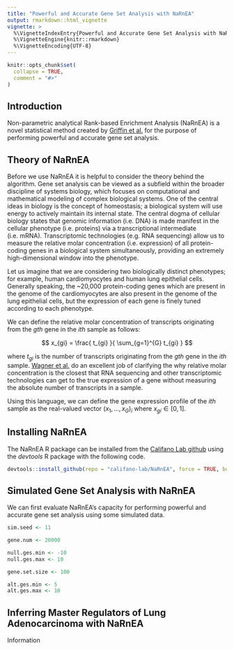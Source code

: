 ```yaml
---
title: "Powerful and Accurate Gene Set Analysis with NaRnEA"
output: rmarkdown::html_vignette
vignette: >
  %\VignetteIndexEntry{Powerful and Accurate Gene Set Analysis with NaRnEA}
  %\VignetteEngine{knitr::rmarkdown}
  %\VignetteEncoding{UTF-8}
---
```


```r
knitr::opts_chunk$set(
  collapse = TRUE,
  comment = "#>"
)
```

## Introduction

Non-parametric analytical Rank-based Enrichment Analysis (NaRnEA) is a novel statistical method created by [Griffin et al.](https://www.biorxiv.org/search/NaRnEA) for the purpose of performing powerful and accurate gene set analysis. 

## Theory of NaRnEA

Before we use NaRnEA it is helpful to consider the theory behind the algorithm. Gene set analysis can be viewed as a subfield within the broader discipline of systems biology, which focuses on computational and mathematical modeling of complex biological systems. One of the central ideas in biology is the concept of homeostasis; a biological system will use energy to actively maintain its internal state. The central dogma of cellular biology states that genomic information (i.e. DNA) is made manifest in the cellular phenotype (i.e. proteins) via a transcriptional intermediate (i.e. mRNA). Transcriptomic technologies (e.g. RNA sequencing) allow us to measure the relative molar concentration (i.e. expression) of all protein-coding genes in a biological system simultaneously, providing an extremely high-dimensional window into the phenotype. 

Let us imagine that we are considering two biologically distinct phenotypes; for example, human cardiomyocytes and human lung epithelial cells. Generally speaking, the ~20,000 protein-coding genes which are present in the genome of the cardiomyocytes are also present in the genome of the lung epithelial cells, but the expression of each gene is finely tuned according to each phenotype.

We can define the relative molar concentration of transcripts originating from the $gth$ gene in the $ith$ sample as follows:

$$ x_{gi} = \frac{ t_{gi} }{ \sum_{g=1}^{G} t_{gi} } $$

where $t_{gi}$ is the number of transcripts originating from the $gth$ gene in the $ith$ sample. [Wagner et al.](https://pubmed.ncbi.nlm.nih.gov/22872506/) do an excellent job of clarifying the why relative molar concentration is the closest that RNA sequencing and other transcriptomic technologies can get to the true expression of a gene without measuring the absolute number of transcripts in a sample.

Using this language, we can define the gene expression profile of the $ith$ sample as the real-valued vector $(x_{1},...,x_{G})_{i}$ where $x_{gi} \in [0,1]$.  

## Installing NaRnEA

The NaRnEA R package can be installed from the [Califano Lab github](https://github.com/califano-lab/NaRnEA) using the $devtools$ R package with the following code.
```r
devtools::install_github(repo = "califano-lab/NaRnEA", force = TRUE, build_vignettes = TRUE)
```

## Simulated Gene Set Analysis with NaRnEA

We can first evaluate NaRnEA's capacity for performing powerful and accurate gene set analysis using some simulated data.

```r
sim.seed <- 11

gene.num <- 20000

null.ges.min <- -10
null.ges.max <- 10

gene.set.size <- 100

alt.ges.min <- 5
alt.ges.max <- 10
```

## Inferring Master Regulators of Lung Adenocarcinoma with NaRnEA

Information















